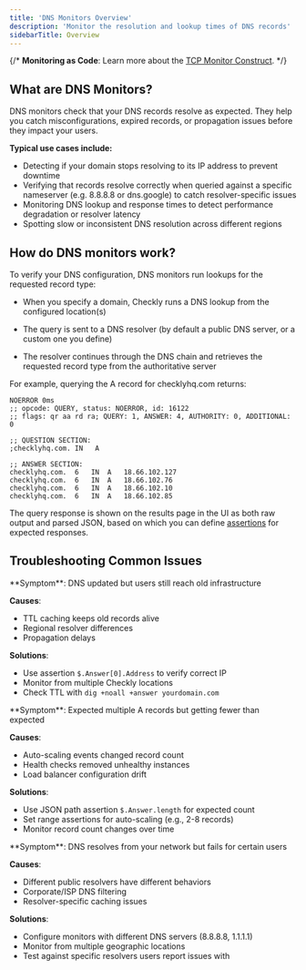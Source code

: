 ```yaml
---
title: 'DNS Monitors Overview'
description: 'Monitor the resolution and lookup times of DNS records'
sidebarTitle: Overview
---
```


{/* <Tip>
**Monitoring as Code**: Learn more about the [TCP Monitor Construct](/constructs/tcp-monitor).
</Tip> */}

## What are DNS Monitors?

DNS monitors check that your DNS records resolve as expected. They help you catch misconfigurations, expired records, or propagation issues before they impact your users.  

**Typical use cases include:**  
- Detecting if your domain stops resolving to its IP address to prevent downtime
- Verifying that records resolve correctly when queried against a specific nameserver (e.g. 8.8.8.8 or dns.google) to catch resolver-specific issues
- Monitoring DNS lookup and response times to detect performance degradation or resolver latency
- Spotting slow or inconsistent DNS resolution across different regions

## How do DNS monitors work?

To verify your DNS configuration, DNS monitors run lookups for the requested record type:

* When you specify a domain, Checkly runs a DNS lookup from the configured location(s)

* The query is sent to a DNS resolver (by default a public DNS server, or a custom one you define)

* The resolver continues through the DNS chain and retrieves the requested record type from the authoritative server

For example, querying the A record for checklyhq.com returns:

```
NOERROR 0ms
;; opcode: QUERY, status: NOERROR, id: 16122
;; flags: qr aa rd ra; QUERY: 1, ANSWER: 4, AUTHORITY: 0, ADDITIONAL: 0

;; QUESTION SECTION:
;checklyhq.com.	IN	 A

;; ANSWER SECTION:
checklyhq.com.	6	IN	A	18.66.102.127
checklyhq.com.	6	IN	A	18.66.102.76
checklyhq.com.	6	IN	A	18.66.102.10
checklyhq.com.	6	IN	A	18.66.102.85
```

The query response is shown on the results page in the UI as both raw output and parsed JSON, based on which you can define [assertions](/detect/uptime-monitoring/dns-monitors/configuration#assertions) for expected responses.

## Troubleshooting Common Issues

<Accordion title="Users Still Hitting Old IPs After DNS Changes">
**Symptom**: DNS updated but users still reach old infrastructure

**Causes**:
- TTL caching keeps old records alive
- Regional resolver differences
- Propagation delays

**Solutions**:
- Use assertion `$.Answer[0].Address` to verify correct IP
- Monitor from multiple Checkly locations
- Check TTL with `dig +noall +answer yourdomain.com`
</Accordion>

<Accordion title="Wrong Number of A Records Returned">
**Symptom**: Expected multiple A records but getting fewer than expected

**Causes**:
- Auto-scaling events changed record count
- Health checks removed unhealthy instances
- Load balancer configuration drift

**Solutions**:
- Use JSON path assertion `$.Answer.length` for expected count
- Set range assertions for auto-scaling (e.g., 2-8 records)
- Monitor record count changes over time
</Accordion>

<Accordion title="DNS Works Locally But Fails for Some Users">
**Symptom**: DNS resolves from your network but fails for certain users

**Causes**:
- Different public resolvers have different behaviors
- Corporate/ISP DNS filtering
- Resolver-specific caching issues

**Solutions**:
- Configure monitors with different DNS servers (8.8.8.8, 1.1.1.1)
- Monitor from multiple geographic locations
- Test against specific resolvers users report issues with
</Accordion>

